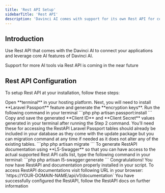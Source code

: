 ```yaml
---
title: 'Rest API Setup'
sidebarTitle: 'Rest API'
description: 'Davinci AI comes with support for its own Rest API for core features of the script'
---
```


## Introduction

Use Rest API that comes with the Davinci AI to connect your applications and leverage core AI features of Davinci AI. 

<Info>Support for more AI tools via Rest API is coming in the near future</Info>

## Rest API Configuration

To setup Rest API at your installation, follow these steps:

<Steps>
  <Step title="Step 1">
    Open **terminal** in your hosting platform.     
  </Step>
  <Step title="Step 2">
    Next, you will need to install **Laravel Passport** feature and generate the **encryption keys**. Run the following command in your terminal 
    ```php
    php artisan passport:install
    ```
  </Step>
  <Step title="Step 3">
    Copy and save the generated **Client ID** and **Client Secret** values generated in your terminal after running the Step 2 command. You’ll need these for accessing the RestAPI
  </Step>
   <Step title="Step 4">
     Laravel Passport tables should already be included in your database as they come with the update package but you can migration command at any time if needed as it does not alter any of the existing tables.
     ```php
    php artisan migrate
    ```
  </Step>
  <Step title="Step 5">
    To generate RestAPI documentation using **L5-Swagger** so that you can have access to the actual supported Rest API calls list, type the following command in your terminal:  
     ```php
    php artisan l5-swagger:generate
     ```
  </Step>
  <Step title="Step 6">
    Congratulations! You now have RestAPI and documentation properly installed in your script. To access RestAPI documentations visit following URL in your browser:  <br />
     `https://YOUR-DOMAIN-NAME/api/v1/documentation`
  </Step>
  <Step title="Step 6">
    <Check>You have successfully configured the RestAPI, follow the RestAPI docs on further information</Check>
  </Step>
</Steps>
